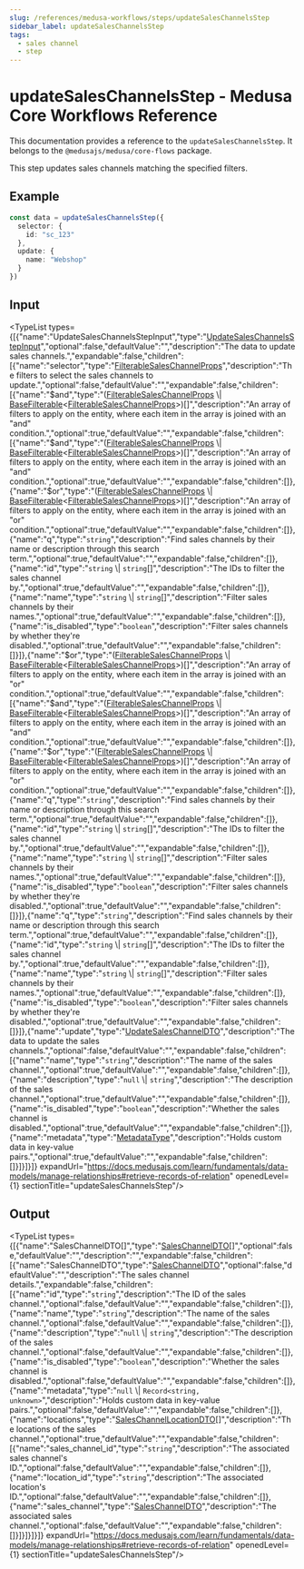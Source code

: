 ```yaml
---
slug: /references/medusa-workflows/steps/updateSalesChannelsStep
sidebar_label: updateSalesChannelsStep
tags:
  - sales channel
  - step
---
```



# updateSalesChannelsStep - Medusa Core Workflows Reference

This documentation provides a reference to the `updateSalesChannelsStep`. It belongs to the `@medusajs/medusa/core-flows` package.

This step updates sales channels matching the specified filters.

## Example

```ts
const data = updateSalesChannelsStep({
  selector: {
    id: "sc_123"
  },
  update: {
    name: "Webshop"
  }
})
```

## Input

<TypeList types={[{"name":"UpdateSalesChannelsStepInput","type":"[UpdateSalesChannelsStepInput](../../../../types/core_flows.UpdateSalesChannelsStepInput/page.mdx)","optional":false,"defaultValue":"","description":"The data to update sales channels.","expandable":false,"children":[{"name":"selector","type":"[FilterableSalesChannelProps](../../../../../sales_channel/interfaces/sales_channel.FilterableSalesChannelProps/page.mdx)","description":"The filters to select the sales channels to update.","optional":false,"defaultValue":"","expandable":false,"children":[{"name":"$and","type":"([FilterableSalesChannelProps](../../../../../sales_channel/interfaces/sales_channel.FilterableSalesChannelProps/page.mdx) \\| [BaseFilterable](../../../../../sales_channel/interfaces/sales_channel.BaseFilterable/page.mdx)&#60;[FilterableSalesChannelProps](../../../../../sales_channel/interfaces/sales_channel.FilterableSalesChannelProps/page.mdx)&#62;)[]","description":"An array of filters to apply on the entity, where each item in the array is joined with an \"and\" condition.","optional":true,"defaultValue":"","expandable":false,"children":[{"name":"$and","type":"([FilterableSalesChannelProps](../../../../../sales_channel/interfaces/sales_channel.FilterableSalesChannelProps/page.mdx) \\| [BaseFilterable](../../../../../sales_channel/interfaces/sales_channel.BaseFilterable/page.mdx)&#60;[FilterableSalesChannelProps](../../../../../sales_channel/interfaces/sales_channel.FilterableSalesChannelProps/page.mdx)&#62;)[]","description":"An array of filters to apply on the entity, where each item in the array is joined with an \"and\" condition.","optional":true,"defaultValue":"","expandable":false,"children":[]},{"name":"$or","type":"([FilterableSalesChannelProps](../../../../../sales_channel/interfaces/sales_channel.FilterableSalesChannelProps/page.mdx) \\| [BaseFilterable](../../../../../sales_channel/interfaces/sales_channel.BaseFilterable/page.mdx)&#60;[FilterableSalesChannelProps](../../../../../sales_channel/interfaces/sales_channel.FilterableSalesChannelProps/page.mdx)&#62;)[]","description":"An array of filters to apply on the entity, where each item in the array is joined with an \"or\" condition.","optional":true,"defaultValue":"","expandable":false,"children":[]},{"name":"q","type":"`string`","description":"Find sales channels by their name or description through this search term.","optional":true,"defaultValue":"","expandable":false,"children":[]},{"name":"id","type":"`string` \\| `string`[]","description":"The IDs to filter the sales channel by.","optional":true,"defaultValue":"","expandable":false,"children":[]},{"name":"name","type":"`string` \\| `string`[]","description":"Filter sales channels by their names.","optional":true,"defaultValue":"","expandable":false,"children":[]},{"name":"is_disabled","type":"`boolean`","description":"Filter sales channels by whether they're disabled.","optional":true,"defaultValue":"","expandable":false,"children":[]}]},{"name":"$or","type":"([FilterableSalesChannelProps](../../../../../sales_channel/interfaces/sales_channel.FilterableSalesChannelProps/page.mdx) \\| [BaseFilterable](../../../../../sales_channel/interfaces/sales_channel.BaseFilterable/page.mdx)&#60;[FilterableSalesChannelProps](../../../../../sales_channel/interfaces/sales_channel.FilterableSalesChannelProps/page.mdx)&#62;)[]","description":"An array of filters to apply on the entity, where each item in the array is joined with an \"or\" condition.","optional":true,"defaultValue":"","expandable":false,"children":[{"name":"$and","type":"([FilterableSalesChannelProps](../../../../../sales_channel/interfaces/sales_channel.FilterableSalesChannelProps/page.mdx) \\| [BaseFilterable](../../../../../sales_channel/interfaces/sales_channel.BaseFilterable/page.mdx)&#60;[FilterableSalesChannelProps](../../../../../sales_channel/interfaces/sales_channel.FilterableSalesChannelProps/page.mdx)&#62;)[]","description":"An array of filters to apply on the entity, where each item in the array is joined with an \"and\" condition.","optional":true,"defaultValue":"","expandable":false,"children":[]},{"name":"$or","type":"([FilterableSalesChannelProps](../../../../../sales_channel/interfaces/sales_channel.FilterableSalesChannelProps/page.mdx) \\| [BaseFilterable](../../../../../sales_channel/interfaces/sales_channel.BaseFilterable/page.mdx)&#60;[FilterableSalesChannelProps](../../../../../sales_channel/interfaces/sales_channel.FilterableSalesChannelProps/page.mdx)&#62;)[]","description":"An array of filters to apply on the entity, where each item in the array is joined with an \"or\" condition.","optional":true,"defaultValue":"","expandable":false,"children":[]},{"name":"q","type":"`string`","description":"Find sales channels by their name or description through this search term.","optional":true,"defaultValue":"","expandable":false,"children":[]},{"name":"id","type":"`string` \\| `string`[]","description":"The IDs to filter the sales channel by.","optional":true,"defaultValue":"","expandable":false,"children":[]},{"name":"name","type":"`string` \\| `string`[]","description":"Filter sales channels by their names.","optional":true,"defaultValue":"","expandable":false,"children":[]},{"name":"is_disabled","type":"`boolean`","description":"Filter sales channels by whether they're disabled.","optional":true,"defaultValue":"","expandable":false,"children":[]}]},{"name":"q","type":"`string`","description":"Find sales channels by their name or description through this search term.","optional":true,"defaultValue":"","expandable":false,"children":[]},{"name":"id","type":"`string` \\| `string`[]","description":"The IDs to filter the sales channel by.","optional":true,"defaultValue":"","expandable":false,"children":[]},{"name":"name","type":"`string` \\| `string`[]","description":"Filter sales channels by their names.","optional":true,"defaultValue":"","expandable":false,"children":[]},{"name":"is_disabled","type":"`boolean`","description":"Filter sales channels by whether they're disabled.","optional":true,"defaultValue":"","expandable":false,"children":[]}]},{"name":"update","type":"[UpdateSalesChannelDTO](../../../../../sales_channel/interfaces/sales_channel.UpdateSalesChannelDTO/page.mdx)","description":"The data to update the sales channels.","optional":false,"defaultValue":"","expandable":false,"children":[{"name":"name","type":"`string`","description":"The name of the sales channel.","optional":true,"defaultValue":"","expandable":false,"children":[]},{"name":"description","type":"`null` \\| `string`","description":"The description of the sales channel.","optional":true,"defaultValue":"","expandable":false,"children":[]},{"name":"is_disabled","type":"`boolean`","description":"Whether the sales channel is disabled.","optional":true,"defaultValue":"","expandable":false,"children":[]},{"name":"metadata","type":"[MetadataType](../../../../../sales_channel/types/sales_channel.MetadataType/page.mdx)","description":"Holds custom data in key-value pairs.","optional":true,"defaultValue":"","expandable":false,"children":[]}]}]}]} expandUrl="https://docs.medusajs.com/learn/fundamentals/data-models/manage-relationships#retrieve-records-of-relation" openedLevel={1} sectionTitle="updateSalesChannelsStep"/>

## Output

<TypeList types={[{"name":"SalesChannelDTO[]","type":"[SalesChannelDTO](../../../../../sales_channel/interfaces/sales_channel.SalesChannelDTO/page.mdx)[]","optional":false,"defaultValue":"","description":"","expandable":false,"children":[{"name":"SalesChannelDTO","type":"[SalesChannelDTO](../../../../../sales_channel/interfaces/sales_channel.SalesChannelDTO/page.mdx)","optional":false,"defaultValue":"","description":"The sales channel details.","expandable":false,"children":[{"name":"id","type":"`string`","description":"The ID of the sales channel.","optional":false,"defaultValue":"","expandable":false,"children":[]},{"name":"name","type":"`string`","description":"The name of the sales channel.","optional":false,"defaultValue":"","expandable":false,"children":[]},{"name":"description","type":"`null` \\| `string`","description":"The description of the sales channel.","optional":false,"defaultValue":"","expandable":false,"children":[]},{"name":"is_disabled","type":"`boolean`","description":"Whether the sales channel is disabled.","optional":false,"defaultValue":"","expandable":false,"children":[]},{"name":"metadata","type":"`null` \\| `Record<string, unknown>`","description":"Holds custom data in key-value pairs.","optional":false,"defaultValue":"","expandable":false,"children":[]},{"name":"locations","type":"[SalesChannelLocationDTO](../../../../../sales_channel/interfaces/sales_channel.SalesChannelLocationDTO/page.mdx)[]","description":"The locations of the sales channel.","optional":true,"defaultValue":"","expandable":false,"children":[{"name":"sales_channel_id","type":"`string`","description":"The associated sales channel's ID.","optional":false,"defaultValue":"","expandable":false,"children":[]},{"name":"location_id","type":"`string`","description":"The associated location's ID.","optional":false,"defaultValue":"","expandable":false,"children":[]},{"name":"sales_channel","type":"[SalesChannelDTO](../../../../../sales_channel/interfaces/sales_channel.SalesChannelDTO/page.mdx)","description":"The associated sales channel.","optional":false,"defaultValue":"","expandable":false,"children":[]}]}]}]}]} expandUrl="https://docs.medusajs.com/learn/fundamentals/data-models/manage-relationships#retrieve-records-of-relation" openedLevel={1} sectionTitle="updateSalesChannelsStep"/>
